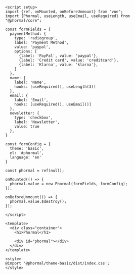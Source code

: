 ```vue
<script setup>
import {ref, onMounted, onBeforeUnmount} from "vue";
import {Phormal, useLength, useEmail, useRequired} from "@phormal/core";

const formFields = {
  paymentMethod: {
    type: 'radiogroup',
    label: 'Payment Method',
    value: 'paypal',
    options: [
      {label: 'PayPal', value: 'paypal'},
      {label: 'Credit card', value: 'creditcard'},
      {label: 'Klarna', value: 'klarna'},
    ]
  },
  name: {
    label: 'Name',
    hooks: [useRequired(), useLength(3)]
  },
  email: {
    label: 'Email',
    hooks: [useRequired(), useEmail()]
  },
  newsletter: {
    type: 'checkbox',
    label: 'Newsletter',
    value: true
  },
}

const formConfig = {
  theme: 'basic',
  el: '#phormal',
  language: 'en'
}

const phormal = ref(null);

onMounted(() => {
  phormal.value = new Phormal(formFields, formConfig);
});

onBeforeUnmount(() => {
  phormal.value.$destroy();
});

</script>

<template>
  <div class="container">
    <h1>Phormal</h1>

    <div id="phormal"></div>
  </div>
</template>

<style>
@import '@phormal/theme-basic/dist/index.css';
</style>


```